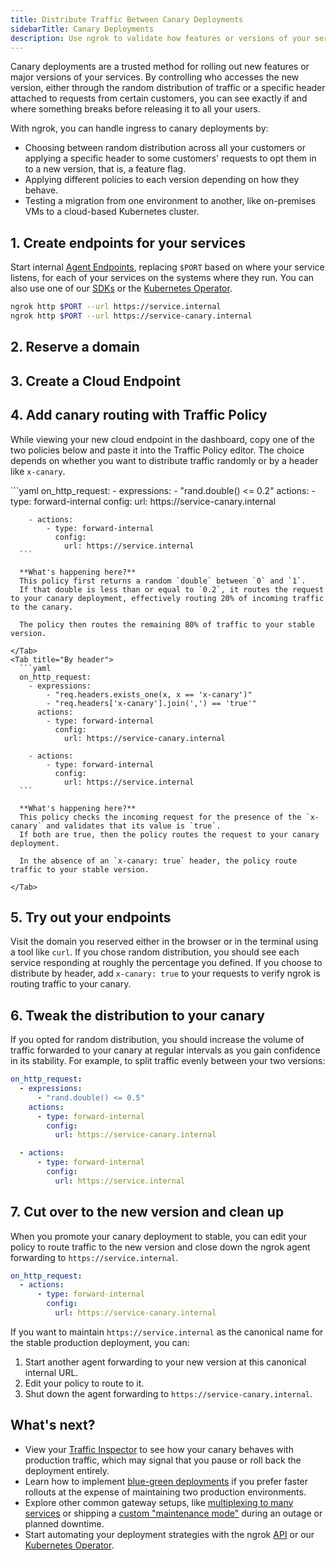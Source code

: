 ```yaml
---
title: Distribute Traffic Between Canary Deployments
sidebarTitle: Canary Deployments
description: Use ngrok to validate how features or versions of your services behave by distributing production traffic randomly or via a specific header.
---
```





Canary deployments are a trusted method for rolling out new features or major versions of your services.
By controlling who accesses the new version, either through the random distribution of traffic or a specific header attached to requests from certain customers, you can see exactly if and where something breaks before releasing it to all your users.

With ngrok, you can handle ingress to canary deployments by:

- Choosing between random distribution across all your customers or applying a specific header to some customers' requests to opt them in to a new version, that is, a feature flag.
- Applying different policies to each version depending on how they behave.
- Testing a migration from one environment to another, like on-premises VMs to a cloud-based Kubernetes cluster.

## 1. Create endpoints for your services

Start internal [Agent Endpoints](/universal-gateway/agent-endpoints/), replacing `$PORT` based on where your service listens, for each of your services on the systems where they run.
You can also use one of our [SDKs](/agent-sdks/#example-usage) or the [Kubernetes Operator](/getting-started/kubernetes/ingress/).

```bash
ngrok http $PORT --url https://service.internal
ngrok http $PORT --url https://service-canary.internal
```

## 2. Reserve a domain

<ReserveDomain />

## 3. Create a Cloud Endpoint

<CloudEndpoint />

## 4. Add canary routing with Traffic Policy

While viewing your new cloud endpoint in the dashboard, copy one of the two policies below and paste it into the Traffic Policy editor.
The choice depends on whether you want to distribute traffic randomly or by a header like `x-canary`.

<Tabs>
  <Tab title="Random distribution">
    ```yaml
    on_http_request:
      - expressions:
          - "rand.double() <= 0.2"
        actions:
          - type: forward-internal
            config:
              url: https://service-canary.internal

        - actions:
            - type: forward-internal
              config:
                url: https://service.internal
      ```

      **What's happening here?**
      This policy first returns a random `double` between `0` and `1`.
      If that double is less than or equal to `0.2`, it routes the request to your canary deployment, effectively routing 20% of incoming traffic to the canary.

      The policy then routes the remaining 80% of traffic to your stable version.

    </Tab>
    <Tab title="By header">
      ```yaml
      on_http_request:
        - expressions:
            - "req.headers.exists_one(x, x == 'x-canary')"
            - "req.headers['x-canary'].join(',') == 'true'"
          actions:
            - type: forward-internal
              config:
                url: https://service-canary.internal

        - actions:
            - type: forward-internal
              config:
                url: https://service.internal
      ```

      **What's happening here?**
      This policy checks the incoming request for the presence of the `x-canary` and validates that its value is `true`.
      If both are true, then the policy routes the request to your canary deployment.

      In the absence of an `x-canary: true` header, the policy route traffic to your stable version.

    </Tab>

</Tabs>

## 5. Try out your endpoints

Visit the domain you reserved either in the browser or in the terminal using a tool like `curl`.
If you chose random distribution, you should see each service responding at roughly the percentage you defined.
If you choose to distribute by header, add `x-canary: true` to your requests to verify ngrok is routing traffic to your canary.

## 6. Tweak the distribution to your canary

If you opted for random distribution, you should increase the volume of traffic forwarded to your canary at regular intervals as you gain confidence in its stability.
For example, to split traffic evenly between your two versions:

```yaml
on_http_request:
  - expressions:
      - "rand.double() <= 0.5"
    actions:
      - type: forward-internal
        config:
          url: https://service-canary.internal

  - actions:
      - type: forward-internal
        config:
          url: https://service.internal
```

## 7. Cut over to the new version and clean up

When you promote your canary deployment to stable, you can edit your policy to route traffic to the new version and close down the ngrok agent forwarding to `https://service.internal`.

```yaml
on_http_request:
  - actions:
      - type: forward-internal
        config:
          url: https://service-canary.internal
```

If you want to maintain `https://service.internal` as the canonical name for the stable production deployment, you can:

1. Start another agent forwarding to your new version at this canonical internal URL.
2. Edit your policy to route to it.
3. Shut down the agent forwarding to `https://service-canary.internal`.

## What's next?

- View your [Traffic
  Inspector](https://dashboard.ngrok.com/traffic-inspector) to see how your canary behaves with production traffic, which may signal that you pause or roll back the deployment entirely.
- Learn how to implement [blue-green deployments](/universal-gateway/examples/blue-green-deployments) if you prefer faster rollouts at the expense of maintaining two production environments.
- Explore other common gateway setups, like [multiplexing to many
  services](/universal-gateway/examples/multiplex) or shipping a [custom "maintenance mode"](/universal-gateway/examples/maintenance-mode/) during an outage or planned downtime.
- Start automating your deployment strategies with the ngrok [API](/api/) or our [Kubernetes Operator](/k8s/).
